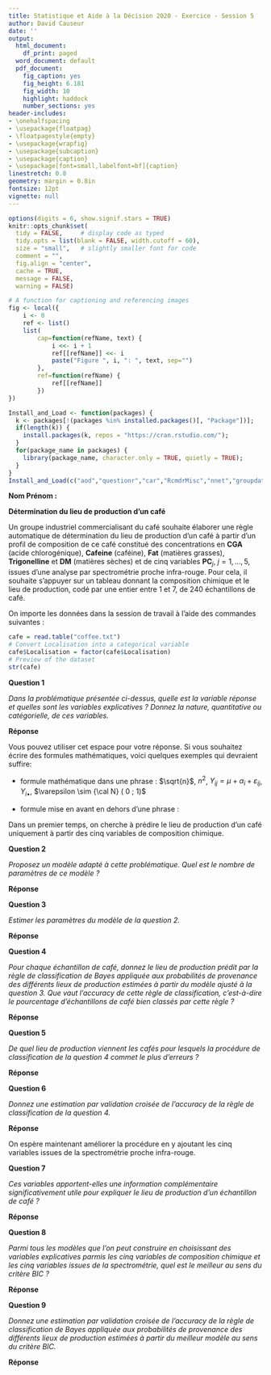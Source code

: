 ```yaml
---
title: Statistique et Aide à la Décision 2020 - Exercice - Session 5
author: David Causeur
date: ''
output:
  html_document:
    df_print: paged
  word_document: default
  pdf_document:
    fig_caption: yes
    fig_height: 6.181
    fig_width: 10
    highlight: haddock
    number_sections: yes
header-includes:
- \onehalfspacing
- \usepackage{floatpag}
- \floatpagestyle{empty}
- \usepackage{wrapfig}
- \usepackage{subcaption}
- \usepackage{caption}
- \usepackage[font=small,labelfont=bf]{caption}
linestretch: 0.8
geometry: margin = 0.8in
fontsize: 12pt
vignette: null
---
```


```r
options(digits = 6, show.signif.stars = TRUE)
knitr::opts_chunk$set(
  tidy = FALSE,     # display code as typed
  tidy.opts = list(blank = FALSE, width.cutoff = 60),
  size = "small",   # slightly smaller font for code
  comment = "",
  fig.align = "center",
  cache = TRUE,
  message = FALSE,
  warning = FALSE)
```

```r
# A function for captioning and referencing images
fig <- local({
    i <- 0
    ref <- list()
    list(
        cap=function(refName, text) {
            i <<- i + 1
            ref[[refName]] <<- i
            paste("Figure ", i, ": ", text, sep="")
        },
        ref=function(refName) {
            ref[[refName]]
        })
})
``` 

```r
Install_and_Load <- function(packages) {
  k <- packages[!(packages %in% installed.packages()[, "Package"])];
  if(length(k)) {
    install.packages(k, repos = "https://cran.rstudio.com/");
  }
  for(package_name in packages) {
    library(package_name, character.only = TRUE, quietly = TRUE);
  }
}
Install_and_Load(c("aod","questionr","car","RcmdrMisc","nnet","groupdata2"))
```
  
**Nom Prénom :**

**Détermination du lieu de production d'un café**

Un groupe industriel commercialisant du café souhaite élaborer une règle automatique de détermination du lieu de production d'un café à partir d'un profil de composition de ce café constitué des concentrations en **CGA** (acide chlorogénique), **Cafeine** (caféine), **Fat** (matières grasses), **Trigonelline** et **DM** (matières sèches) et de cinq variables **PC**$_{j}$, $j=1,\ldots,5$, issues d'une analyse par spectrométrie proche infra-rouge. Pour cela, il souhaite s'appuyer sur un tableau donnant la composition chimique et le lieu de production, codé par une entier entre 1 et 7, de 240 échantillons de café.



On importe les données dans la session de travail à l'aide des commandes suivantes :
```r
cafe = read.table("coffee.txt")
# Convert Localisation into a categorical variable
cafe$Localisation = factor(cafe$Localisation)
# Preview of the dataset 
str(cafe)
```

**Question 1**

*Dans la problématique présentée ci-dessus, quelle est la variable réponse et quelles sont les variables explicatives ? Donnez la nature, quantitative ou catégorielle, de ces variables.*

**Réponse**

Vous pouvez utiliser cet espace pour votre réponse. 
Si vous souhaitez écrire des formules mathématiques, voici quelques exemples qui devraient suffire:

* formule mathématique dans une phrase : $\sqrt{n}$, $n^{2}$, $Y_{ij}=\mu+\alpha_{i}+\varepsilon_{ij}$, $Y_{i\bullet}$, $\varepsilon \sim {\cal N} ( 0 ; 1)$ 

* formule mise en avant en dehors d'une phrase :
\begin{eqnarray*}
\text{log} \frac{\pi(x)}{1-\pi(x)} & = & \beta_{0} + \beta_{1} x , \\
\text{log} \frac{\pi_{i}(x)}{1-\pi_{i}(x)} & = & \mu + \alpha_{i} + \beta_{1} x .
\end{eqnarray*}

Dans un premier temps, on cherche à prédire le lieu de production d'un café uniquement à partir des cinq variables de composition chimique.

**Question 2**

*Proposez un modèle adapté à cette problématique. Quel est le nombre de paramètres de ce modèle ?*

**Réponse**

**Question 3**

*Estimer les paramètres du modèle de la question 2.*

**Réponse**

**Question 4**

*Pour chaque échantillon de café, donnez le lieu de production prédit par la règle de classification de Bayes appliquée aux probabilités de provenance des différents lieux de production estimées à partir du modèle ajusté à la question 3. Que vaut l'accuracy de cette  règle de classification, c'est-à-dire le pourcentage d'échantillons de café bien classés par cette règle ?*

**Réponse**

**Question 5**

*De quel lieu de production viennent les cafés pour lesquels la procédure de classification de la question 4 commet le plus d'erreurs ?*

**Réponse**

**Question 6**

*Donnez une estimation par validation croisée de l'accuracy de la règle de classification de la question 4.*

**Réponse**

On espère maintenant améliorer la procédure en y ajoutant les cinq variables issues de la spectrométrie proche infra-rouge.

**Question 7**

*Ces variables apportent-elles une information complémentaire significativement utile pour expliquer le lieu de production d'un échantillon de café ?*

**Réponse**

**Question 8**

*Parmi tous les modèles que l'on peut construire en choisissant des variables explicatives parmis les cinq variables de composition chimique et les cinq variables issues de la spectrométrie, quel est le meilleur au sens du critère BIC ?*

**Réponse**

**Question 9**

*Donnez une estimation par validation croisée de l'accuracy de la règle de classification de Bayes appliquée aux probabilités de provenance des différents lieux de production estimées à partir du meilleur modèle au sens du critère BIC.*

**Réponse**
